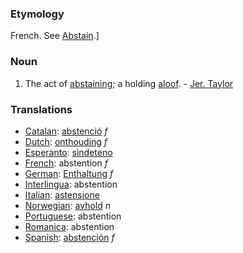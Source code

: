 ===Etymology===
French.  See [[Abstain]].]
===Noun===
#The act of [[abstaining]]; a holding [[aloof]]. - [[Jer. Taylor]]

===Translations===
*[[Catalan]]: [[abstenció]] ''f''
*[[Dutch]]: [[onthouding]] ''f''
*[[Esperanto]]: [[sindeteno]]
*[[French]]: abstention ''f''
*[[German]]: [[Enthaltung]] ''f''
*[[Interlingua]]: abstention
*[[Italian]]: [[astensione]]
*[[Norwegian]]: [[avhold]] ''n''
*[[Portuguese]]: abstention
*[[Romanica]]: abstention
*[[Spanish]]: [[abstención]] ''f''